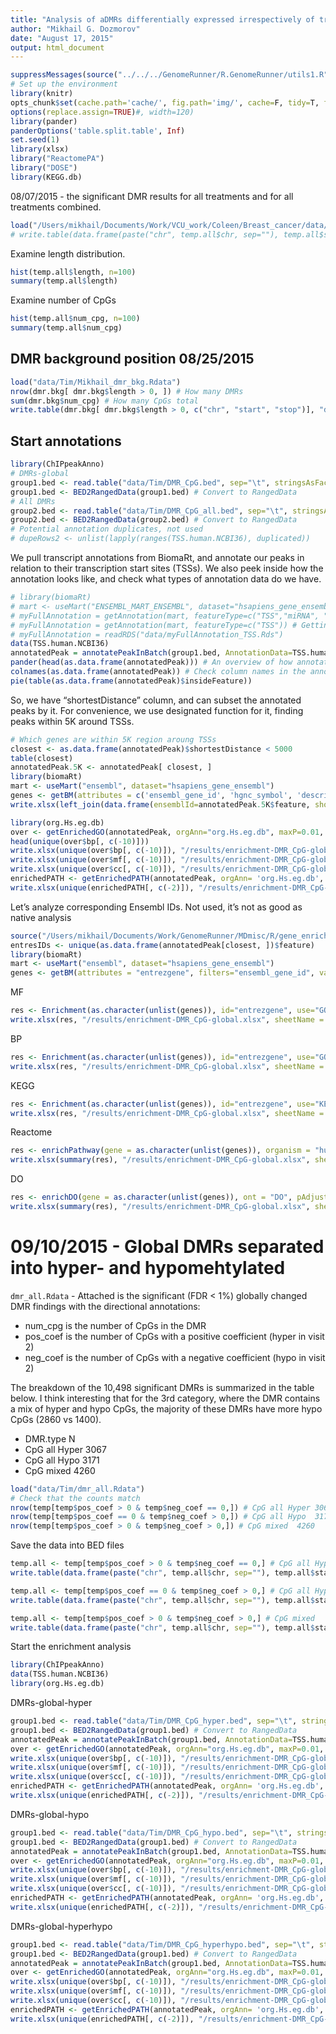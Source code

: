 ```yaml
---
title: "Analysis of aDMRs differentially expressed irrespectively of treatment"
author: "Mikhail G. Dozmorov"
date: "August 17, 2015"
output: html_document
---
```

```r
suppressMessages(source("../../../GenomeRunner/R.GenomeRunner/utils1.R"))
# Set up the environment
library(knitr) 
opts_chunk$set(cache.path='cache/', fig.path='img/', cache=F, tidy=T, fig.keep='high', echo=F, dpi=100, warnings=F, message=F, comment=NA, warning=F) #out.width=700, 
options(replace.assign=TRUE)#, width=120)
library(pander)
panderOptions('table.split.table', Inf)
set.seed(1)
library(xlsx)
library("ReactomePA")
library("DOSE")
library(KEGG.db)
```

08/07/2015 - the significant DMR results for all treatments and for all treatments combined. 
```r
load("/Users/mikhail/Documents/Work/VCU_work/Coleen/Breast_cancer/data/Tim/DMR_CpG.Rdata")
# write.table(data.frame(paste("chr", temp.all$chr, sep=""), temp.all$start, temp.all$stop), "/Users/mikhail/Documents/Work/VCU_work/Coleen/Breast_cancer/data/Tim/DMR_CpG.bed", sep="\t", row.names=FALSE, col.names=FALSE, quote=F)
```

Examine length distribution.

```r
hist(temp.all$length, n=100)
summary(temp.all$length)
```

Examine number of CpGs

```r
hist(temp.all$num_cpg, n=100)
summary(temp.all$num_cpg)
```

DMR background position 08/25/2015
---

```r
load("data/Tim/Mikhail_dmr_bkg.Rdata")
nrow(dmr.bkg[ dmr.bkg$length > 0, ]) # How many DMRs
sum(dmr.bkg$num_cpg) # How many CpGs total
write.table(dmr.bkg[ dmr.bkg$length > 0, c("chr", "start", "stop")], "data/Tim/DMR_CpG_all.bed", sep="\t", quote=F, row.names=F, col.names = F)
```

Start annotations
---

```r
library(ChIPpeakAnno)
# DMRs-global
group1.bed <- read.table("data/Tim/DMR_CpG.bed", sep="\t", stringsAsFactors = FALSE)
group1.bed <- BED2RangedData(group1.bed) # Convert to RangedData
# All DMRs 
group2.bed <- read.table("data/Tim/DMR_CpG_all.bed", sep="\t", stringsAsFactors = FALSE)
group2.bed <- BED2RangedData(group2.bed) # Convert to RangedData
# Potential annotation duplicates, not used
# dupeRows2 <- unlist(lapply(ranges(TSS.human.NCBI36), duplicated))
```

We pull transcript annotations from BiomaRt, and annotate our peaks in relation to their transcription start sites (TSSs). We also peek inside how the annotation looks like, and check what types of annotation data do we have.

```r
# library(biomaRt)
# mart <- useMart("ENSEMBL_MART_ENSEMBL", dataset="hsapiens_gene_ensembl", host="feb2014.archive.ensembl.org",path="/biomart/martservice",archive=FALSE, verbose=TRUE) # Last mart containing HG19 genome annotation
# myFullAnnotation = getAnnotation(mart, featureType=c("TSS","miRNA", "Exon", "5utr", "3utr", "ExonPlusUtr", "transcript")) # An example in relation to what we can get annotations
# myFullAnnotation = getAnnotation(mart, featureType=c("TSS")) # Getting annotations is time consuming
# myFullAnnotation = readRDS("data/myFullAnnotation_TSS.Rds")
data(TSS.human.NCBI36)
annotatedPeak = annotatePeakInBatch(group1.bed, AnnotationData=TSS.human.NCBI36, select = "first")
pander(head(as.data.frame(annotatedPeak))) # An overview of how annotation results look like
colnames(as.data.frame(annotatedPeak)) # Check column names in the annotation results
pie(table(as.data.frame(annotatedPeak)$insideFeature))
```

So, we have "shortestDistance" column, and can subset the annotated peaks by it. For convenience, we use designated function for it, finding peaks within 5K around TSSs.

```r
# Which genes are within 5K region aroung TSSs
closest <- as.data.frame(annotatedPeak)$shortestDistance < 5000
table(closest)
annotatedPeak.5K <- annotatedPeak[ closest, ]
library(biomaRt)
mart <- useMart("ensembl", dataset="hsapiens_gene_ensembl")
genes <- getBM(attributes = c('ensembl_gene_id', 'hgnc_symbol', 'description'), filters = 'ensembl_gene_id', values = annotatedPeak.5K$feature, mart = mart, uniqueRows = TRUE)
write.xlsx(left_join(data.frame(ensemblId=annotatedPeak.5K$feature, shortestDistance=annotatedPeak.5K$shortestDistance), as.data.frame(genes), by=c("ensemblId" = "ensembl_gene_id")), "results/DMR_CpG-global_genes5K.xlsx", sheetName = "genes")

library(org.Hs.eg.db)
over <- getEnrichedGO(annotatedPeak, orgAnn="org.Hs.eg.db", maxP=0.01, multiAdj=FALSE, minGOterm=10, multiAdjMethod="")
head(unique(over$bp[, c(-10)]))
write.xlsx(unique(over$bp[, c(-10)]), "/results/enrichment-DMR_CpG-global.xlsx", sheetName = "BP-peaks", row.names=F, append = T)
write.xlsx(unique(over$mf[, c(-10)]), "/results/enrichment-DMR_CpG-global.xlsx", sheetName = "MF-peaks", row.names=F, append = T)
write.xlsx(unique(over$cc[, c(-10)]), "/results/enrichment-DMR_CpG-global.xlsx", sheetName = "CC-peaks", row.names=F, append = T)
enrichedPATH <- getEnrichedPATH(annotatedPeak, orgAnn= 'org.Hs.eg.db', pathAnn='KEGG.db', feature_id_type="ensembl_gene_id", maxP=0.01, minPATHterm=10, multiAdjMethod="none")
write.xlsx(unique(enrichedPATH[, c(-2)]), "/results/enrichment-DMR_CpG-global.xlsx", sheetName = "KEGG-peaks", row.names=F, append = T)
```

Let's analyze corresponding Ensembl IDs. Not used, it's not as good as native analysis

```r
source("/Users/mikhail/Documents/Work/GenomeRunner/MDmisc/R/gene_enrichment_hg19.R")
entresIDs <- unique(as.data.frame(annotatedPeak[closest, ])$feature)
library(biomaRt)
mart <- useMart("ensembl", dataset="hsapiens_gene_ensembl")
genes <- getBM(attributes = "entrezgene", filters="ensembl_gene_id", values=entresIDs, mart = mart, uniqueRows = T)
```

MF

```r
res <- Enrichment(as.character(unlist(genes)), id="entrezgene", use="GO", ont="MF")
write.xlsx(res, "/results/enrichment-DMR_CpG-global.xlsx", sheetName = "MF", row.names=F, append = T)
```

BP

```r
res <- Enrichment(as.character(unlist(genes)), id="entrezgene", use="GO", ont="BP")
write.xlsx(res, "/results/enrichment-DMR_CpG-global.xlsx", sheetName = "BP", row.names=F, append = T)
```

KEGG

```r
res <- Enrichment(as.character(unlist(genes)), id="entrezgene", use="KEGG")
write.xlsx(res, "/results/enrichment-DMR_CpG-global.xlsx", sheetName = "KEGG", row.names=F, append = T)
```

Reactome

```r
res <- enrichPathway(gene = as.character(unlist(genes)), organism = "human", pAdjustMethod = "BH", pvalueCutoff = 0.1, qvalueCutoff = 0.2, readable = TRUE)
write.xlsx(summary(res), "/results/enrichment-DMR_CpG-global.xlsx", sheetName = "Reactome",row.names=FALSE,  append = T)
```

DO

```r
res <- enrichDO(gene = as.character(unlist(genes)), ont = "DO", pAdjustMethod = "none", pvalueCutoff = 0.1, qvalueCutoff = 0.2, readable = TRUE)
write.xlsx(summary(res), "/results/enrichment-DMR_CpG-global.xlsx", sheetName = "DO",row.names=FALSE,  append = T)
```

09/10/2015 - Global DMRs separated into hyper- and hypomehtylated
===

`dmr_all.Rdata` - Attached is the significant (FDR < 1%) globally changed DMR findings with the directional annotations:

- num_cpg is the number of CpGs in the DMR
- pos_coef is the number of CpGs with a positive coefficient (hyper in visit 2)
- neg_coef is the number of CpGs with a negative coefficient (hypo in visit 2)

The breakdown of the 10,498 significant DMRs is summarized in the table below. I think interesting that for the 3rd category, where the DMR contains a mix of hyper and hypo CpGs, the majority of these DMRs have more hypo CpGs (2860 vs 1400).

- DMR.type	N
- CpG all Hyper	3067
- CpG all Hypo	3171
- CpG mixed	4260

```r
load("data/Tim/dmr_all.Rdata")
# Check that the counts match
nrow(temp[temp$pos_coef > 0 & temp$neg_coef == 0,]) # CpG all Hyper	3067
nrow(temp[temp$pos_coef == 0 & temp$neg_coef > 0,]) # CpG all Hypo	3171
nrow(temp[temp$pos_coef > 0 & temp$neg_coef > 0,]) # CpG mixed	4260
```

Save the data into BED files

```r
temp.all <- temp[temp$pos_coef > 0 & temp$neg_coef == 0,] # CpG all Hyper	3067
write.table(data.frame(paste("chr", temp.all$chr, sep=""), temp.all$start, temp.all$stop), "/Users/mikhail/Documents/Work/VCU_work/Coleen/Breast_cancer/data/Tim/DMR_CpG_hyper.bed", sep="\t", row.names=FALSE, col.names=FALSE, quote=F)

temp.all <- temp[temp$pos_coef == 0 & temp$neg_coef > 0,] # CpG all Hypo	3171
write.table(data.frame(paste("chr", temp.all$chr, sep=""), temp.all$start, temp.all$stop), "/Users/mikhail/Documents/Work/VCU_work/Coleen/Breast_cancer/data/Tim/DMR_CpG_hypo.bed", sep="\t", row.names=FALSE, col.names=FALSE, quote=F)

temp.all <- temp[temp$pos_coef > 0 & temp$neg_coef > 0,] # CpG mixed	4260
write.table(data.frame(paste("chr", temp.all$chr, sep=""), temp.all$start, temp.all$stop), "/Users/mikhail/Documents/Work/VCU_work/Coleen/Breast_cancer/data/Tim/DMR_CpG_hyperhypo.bed", sep="\t", row.names=FALSE, col.names=FALSE, quote=F)
```

Start the enrichment analysis 

```r
library(ChIPpeakAnno)
data(TSS.human.NCBI36)
library(org.Hs.eg.db)
```

DMRs-global-hyper

```r
group1.bed <- read.table("data/Tim/DMR_CpG_hyper.bed", sep="\t", stringsAsFactors = FALSE)
group1.bed <- BED2RangedData(group1.bed) # Convert to RangedData
annotatedPeak = annotatePeakInBatch(group1.bed, AnnotationData=TSS.human.NCBI36, select = "first")
over <- getEnrichedGO(annotatedPeak, orgAnn="org.Hs.eg.db", maxP=0.01, multiAdj=FALSE, minGOterm=10, multiAdjMethod="")
write.xlsx(unique(over$bp[, c(-10)]), "/results/enrichment-DMR_CpG-global.xlsx", sheetName = "BP-peaks-hyper", row.names=F, append = T)
write.xlsx(unique(over$mf[, c(-10)]), "/results/enrichment-DMR_CpG-global.xlsx", sheetName = "MF-peaks-hyper", row.names=F, append = T)
write.xlsx(unique(over$cc[, c(-10)]), "/results/enrichment-DMR_CpG-global.xlsx", sheetName = "CC-peaks-hyper", row.names=F, append = T)
enrichedPATH <- getEnrichedPATH(annotatedPeak, orgAnn= 'org.Hs.eg.db', pathAnn='KEGG.db', feature_id_type="ensembl_gene_id", maxP=0.01, minPATHterm=10, multiAdjMethod="none")
write.xlsx(unique(enrichedPATH[, c(-2)]), "/results/enrichment-DMR_CpG-global.xlsx", sheetName = "KEGG-peaks-hyper", row.names=F, append = T)
```

DMRs-global-hypo

```r
group1.bed <- read.table("data/Tim/DMR_CpG_hypo.bed", sep="\t", stringsAsFactors = FALSE)
group1.bed <- BED2RangedData(group1.bed) # Convert to RangedData
annotatedPeak = annotatePeakInBatch(group1.bed, AnnotationData=TSS.human.NCBI36, select = "first")
over <- getEnrichedGO(annotatedPeak, orgAnn="org.Hs.eg.db", maxP=0.01, multiAdj=FALSE, minGOterm=10, multiAdjMethod="")
write.xlsx(unique(over$bp[, c(-10)]), "/results/enrichment-DMR_CpG-global.xlsx", sheetName = "BP-peaks-hypo", row.names=F, append = T)
write.xlsx(unique(over$mf[, c(-10)]), "/results/enrichment-DMR_CpG-global.xlsx", sheetName = "MF-peaks-hypo", row.names=F, append = T)
write.xlsx(unique(over$cc[, c(-10)]), "/results/enrichment-DMR_CpG-global.xlsx", sheetName = "CC-peaks-hypo", row.names=F, append = T)
enrichedPATH <- getEnrichedPATH(annotatedPeak, orgAnn= 'org.Hs.eg.db', pathAnn='KEGG.db', feature_id_type="ensembl_gene_id", maxP=0.01, minPATHterm=10, multiAdjMethod="none")
write.xlsx(unique(enrichedPATH[, c(-2)]), "/results/enrichment-DMR_CpG-global.xlsx", sheetName = "KEGG-peaks-hypo", row.names=F, append = T)
```

DMRs-global-hyperhypo

```r
group1.bed <- read.table("data/Tim/DMR_CpG_hyperhypo.bed", sep="\t", stringsAsFactors = FALSE)
group1.bed <- BED2RangedData(group1.bed) # Convert to RangedData
annotatedPeak = annotatePeakInBatch(group1.bed, AnnotationData=TSS.human.NCBI36, select = "first")
over <- getEnrichedGO(annotatedPeak, orgAnn="org.Hs.eg.db", maxP=0.01, multiAdj=FALSE, minGOterm=10, multiAdjMethod="")
write.xlsx(unique(over$bp[, c(-10)]), "/results/enrichment-DMR_CpG-global.xlsx", sheetName = "BP-peaks-hyperhypo", row.names=F, append = T)
write.xlsx(unique(over$mf[, c(-10)]), "/results/enrichment-DMR_CpG-global.xlsx", sheetName = "MF-peaks-hyperhypo", row.names=F, append = T)
write.xlsx(unique(over$cc[, c(-10)]), "/results/enrichment-DMR_CpG-global.xlsx", sheetName = "CC-peaks-hyperhypo", row.names=F, append = T)
enrichedPATH <- getEnrichedPATH(annotatedPeak, orgAnn= 'org.Hs.eg.db', pathAnn='KEGG.db', feature_id_type="ensembl_gene_id", maxP=0.01, minPATHterm=10, multiAdjMethod="none")
write.xlsx(unique(enrichedPATH[, c(-2)]), "/results/enrichment-DMR_CpG-global.xlsx", sheetName = "KEGG-peaks-hyperhypo", row.names=F, append = T)
```
